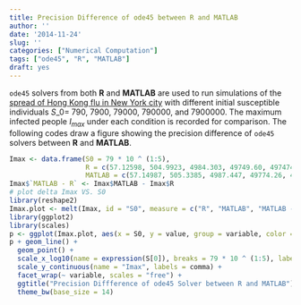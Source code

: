 ```yaml
---
title: Precision Difference of ode45 between R and MATLAB
author: ''
date: '2014-11-24'
slug: ''
categories: ["Numerical Computation"]
tags: ["ode45", "R", "MATLAB"]
draft: yes
---
```


`ode45` solvers from both **R** and **MATLAB** are used to run simulations of the [spread of Hong Kong flu in New York city](https://www.math.duke.edu//education/ccp/materials/diffcalc/sir/sir1.html) with different initial susceptible individuals $S\_0 =$ 790, 7900, 79000, 790000, and 7900000. The maximum infected people $I_{max}$ under each condition is recorded for comparison. The following codes draw a figure showing the precision difference of `ode45` solvers between **R** and **MATLAB**.

```r
Imax <- data.frame(S0 = 79 * 10 ^ (1:5), 
                   R = c(57.12598, 504.9923, 4984.303, 49749.60, 497474.2), 
                   MATLAB = c(57.14987, 505.3385, 4987.447, 49774.26, 497552.2))
Imax$`MATLAB - R` <- Imax$MATLAB - Imax$R
# plot delta Imax VS. S0
library(reshape2)
Imax.plot <- melt(Imax, id = "S0", measure = c("R", "MATLAB", "MATLAB - R"))
library(ggplot2)
library(scales)
p <- ggplot(Imax.plot, aes(x = S0, y = value, group = variable, color = variable))
p + geom_line() + 
  geom_point() + 
  scale_x_log10(name = expression(S[0]), breaks = 79 * 10 ^ (1:5), labels = comma) + 
  scale_y_continuous(name = "Imax", labels = comma) + 
  facet_wrap(~ variable, scales = "free") + 
  ggtitle("Precision Diffference of ode45 Solver between R and MATLAB") + 
  theme_bw(base_size = 14)
```
